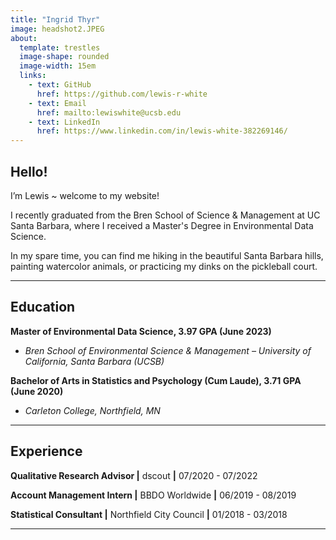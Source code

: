 ```yaml
---
title: "Ingrid Thyr"
image: headshot2.JPEG
about: 
  template: trestles 
  image-shape: rounded
  image-width: 15em
  links:
    - text: GitHub
      href: https://github.com/lewis-r-white
    - text: Email
      href: mailto:lewiswhite@ucsb.edu
    - text: LinkedIn
      href: https://www.linkedin.com/in/lewis-white-382269146/
---
```


## Hello!

I'm Lewis \~ welcome to my website!

I recently graduated from the Bren School of Science & Management at UC Santa Barbara, where I received a Master\'s Degree in Environmental Data Science.

In my spare time, you can find me hiking in the beautiful Santa Barbara hills, painting watercolor animals, or practicing my dinks on the pickleball court.

------------------------------------------------------------------------

## Education

**Master of Environmental Data Science, 3.97 GPA (June 2023)**

-   *Bren School of Environmental Science & Management -- University of California, Santa Barbara (UCSB)*

**Bachelor of Arts in Statistics and Psychology (Cum Laude), 3.71 GPA (June 2020)**

-   *Carleton College, Northfield, MN*

------------------------------------------------------------------------

## Experience

**Qualitative Research Advisor \|** dscout **\|** 07/2020 - 07/2022

**Account Management Intern \|** BBDO Worldwide **\|** 06/2019 - 08/2019

**Statistical Consultant \|** Northfield City Council **\|** 01/2018 - 03/2018

------------------------------------------------------------------------
